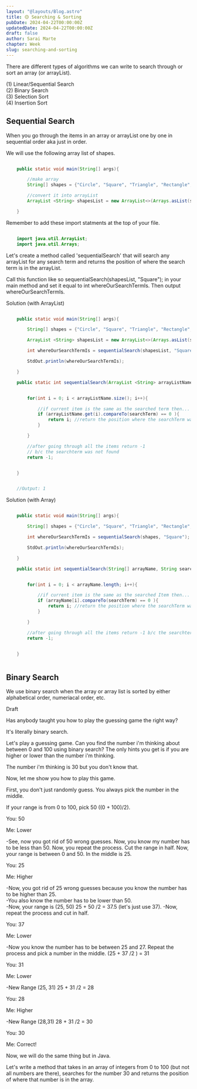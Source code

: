 ```yaml
---
layout: "@layouts/Blog.astro"
title: 🟡 Searching & Sorting
pubDate: 2024-04-22T00:00:00Z
updatedDate: 2024-04-22T00:00:00Z
draft: false
author: Sarai Marte
chapter: Week
slug: searching-and-sorting
---
```



There are different types of algorithms we can write to search through or sort an array (or arrayList).

<li style="list-style:none">(1) Linear/Sequential Search</li>
<li style="list-style:none">(2) Binary Search</li>
<li style="list-style:none">(3) Selection Sort</li>
<li style="list-style:none">(4) Insertion Sort</li>

## Sequential Search

When you go through the items in an array or arrayList one by one in sequential order aka just in order.

We will use the following array list of shapes.

```java

    public static void main(String[] args){

        //make array
        String[] shapes = {"Circle", "Square", "Triangle", "Rectangle", "Trapezoid"};

        //convert it into arrayList
        ArrayList <String> shapesList = new ArrayList<>(Arrays.asList(shapes));

    }


```

Remember to add these import statments at the top of your file.

```java

    import java.util.ArrayList;
    import java.util.Arrays;


```

Let's create a method called 'sequentialSearch' that will search any arrayList for any search term and returns the position of where the search term is in the arrayList.

Call this function like so sequentialSearch(shapesList, "Square"); in your main method and set it equal to int whereOurSearchTermIs. Then output whereOurSearchTermIs.

<Solution>

<summary> Solution (with ArrayList) </summary>

```java

    public static void main(String[] args){

        String[] shapes = {"Circle", "Square", "Triangle", "Rectangle", "Trapezoid"};

        ArrayList <String> shapesList = new ArrayList<>(Arrays.asList(shapes));

        int whereOurSearchTermIs = sequentialSearch(shapesList, "Square");

        StdOut.println(whereOurSearchTermIs);

    }

    public static int sequentialSearch(ArrayList <String> arrayListName, String searchTerm){


        for(int i = 0; i < arrayListName.size(); i++){

            //if current item is the same as the searched term then...
            if (arrayListName.get(i).compareTo(searchTerm) == 0 ){
                return i; //return the position where the searchTerm was found
            }

        }

        //after going through all the items return -1
        // b/c the searchterm was not found
        return -1;


    }


    //Output: 1


```

</Solution>

<Solution>

<summary> Solution (with Array) </summary>

```java

    public static void main(String[] args){

        String[] shapes = {"Circle", "Square", "Triangle", "Rectangle", "Trapezoid"};

        int whereOurSearchTermIs = sequentialSearch(shapes, "Square");

        StdOut.println(whereOurSearchTermIs);

    }

    public static int sequentialSearch(String[] arrayName, String searchTerm){


        for(int i = 0; i < arrayName.length; i++){

            //if current item is the same as the searched Item then...
            if (arrayName[i].compareTo(searchTerm) == 0 ){
                return i; //return the position where the searchTerm was found
            }

        }

        //after going through all the items return -1 b/c the searchterm was not found
        return -1;


    }



```

</Solution>

## Binary Search

We use binary search when the array or array list is sorted by either alphabetical order, numeriacal order, etc.

<Solution>

<summary>Draft</summary>

Has anybody taught you how to play the guessing game the right way?

It's literally binary search.

Let's play a guessing game. Can you find the number i'm thinking about between 0 and 100 using binary search? The only hints you get is if you are higher or lower than the number i'm thinking.

The number i'm thinking is 30 but you don't know that.

Now, let me show you how to play this game.

First, you don't just randomly guess. You always pick the number in the middle.

If your range is from 0 to 100, pick 50 ((0 + 100)/2).

You: 50

Me: Lower

-See, now you got rid of 50 wrong guesses. Now, you know my number has to be less than 50. Now, you repeat the process. Cut the range in half.
Now, your range is between 0 and 50. In the middle is 25.

You: 25

Me: Higher

-Now, you got rid of 25 wrong guesses because you know the number has to be higher than 25.  
-You also know the number has to be lower than 50.  
-Now, your range is (25, 50) 25 + 50 /2 = 37.5 (let's just use 37).
-Now, repeat the process and cut in half.

You: 37

Me: Lower

-Now you know the number has to be between 25 and 27. Repeat the process and pick a number in the middle. (25 + 37 /2 ) = 31

You: 31

Me: Lower

-New Range (25, 31) 25 + 31 /2 = 28

You: 28

Me: Higher

-New Range (28,31) 28 + 31 /2 = 30

You: 30

Me: Correct!

Now, we will do the same thing but in Java.

Let's write a method that takes in an array of integers from 0 to 100 (but not all numbers are there), searches for the number 30 and returns the position of where that number is in the array.

</Solution>

